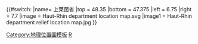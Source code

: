 {{#switch:{{{1}}}
|name= 上莱茵省
|top = 48.35
|bottom = 47.375
|left = 6.75
|right = 7.7
|image = Haut-Rhin department location map.svg
|image1 = Haut-Rhin department relief location map.jpg
}}<noinclude>{{Location map/Info}}
[[Category:地理位置圖模板]]
[[Category:法国各省地理位置图模板|R]]
</noinclude>